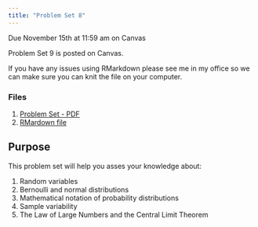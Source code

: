 ```yaml
---
title: "Problem Set 8"
---
```


:::{.callout-important}
Due November 15th at 11:59 am on Canvas
:::

Problem Set 9 is posted on Canvas.

If you have any issues using RMarkdown please see me in my office so we can make sure you can knit the file on your computer.

### Files

1. [Problem Set - PDF](https://agnesscott.instructure.com/files/765143/download?download_frd=1)
2. [RMardown file](https://agnesscott.instructure.com/files/765142/download?download_frd=1)



## Purpose

This problem set will help you asses your knowledge about:

1. Random variables
2. Bernoulli and normal distributions
3. Mathematical notation of probability distributions
4. Sample variability
5. The Law of Large Numbers and the Central Limit Theorem


